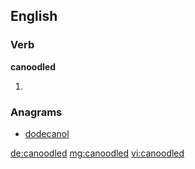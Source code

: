 ==English==

===Verb===
'''canoodled'''

# {{past of|canoodle}}

===Anagrams===
* [[dodecanol#English|dodecanol]]

[[de:canoodled]]
[[mg:canoodled]]
[[vi:canoodled]]